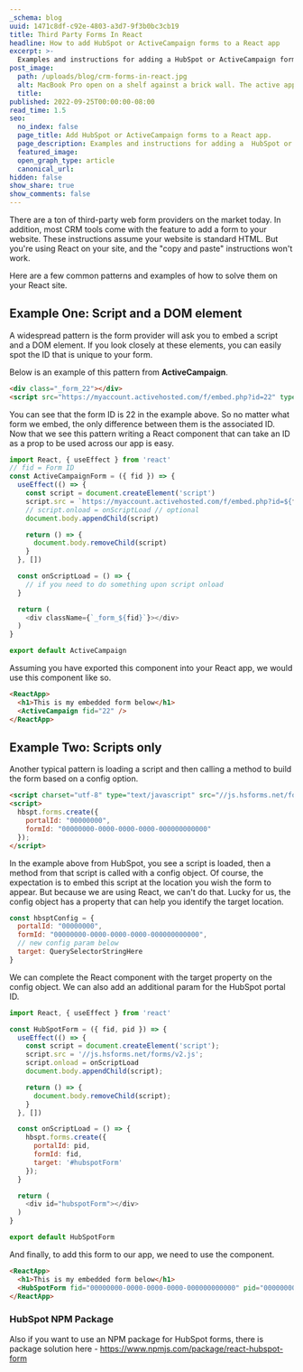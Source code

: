 ```yaml
---
_schema: blog
uuid: 1471c8df-c92e-4803-a3d7-9f3b0bc3cb19
title: Third Party Forms In React
headline: How to add HubSpot or ActiveCampaign forms to a React app
excerpt: >-
  Examples and instructions for adding a HubSpot or ActiveCampaign form to a React app.
post_image:
  path: /uploads/blog/crm-forms-in-react.jpg
  alt: MacBook Pro open on a shelf against a brick wall. The active application is Visual Studio Code with open javascript files.
  title:
published: 2022-09-25T00:00:00-08:00
read_time: 1.5
seo:
  no_index: false
  page_title: Add HubSpot or ActiveCampaign forms to a React app.
  page_description: Examples and instructions for adding a  HubSpot or ActiveCampaign form to a React app.
  featured_image:
  open_graph_type: article
  canonical_url:
hidden: false
show_share: true
show_comments: false
---
```

There are a ton of third-party web form providers on the market today. In addition, most CRM tools come with the feature to add a form to your website. These instructions assume your website is standard HTML. But you're using React on your site, and the "copy and paste" instructions won't work.

Here are a few common patterns and examples of how to solve them on your React site.

## Example One: Script and a DOM element

A widespread pattern is the form provider will ask you to embed a script and a DOM element. If you look closely at these elements, you can easily spot the ID that is unique to your form.

Below is an example of this pattern from **ActiveCampaign**.

```html
<div class="_form_22"></div>
<script src="https://myaccount.activehosted.com/f/embed.php?id=22" type="text/javascript" charset="utf-8"></script>
```

You can see that the form ID is 22 in the example above. So no matter what form we embed, the only difference between them is the associated ID. Now that we see this pattern writing a React component that can take an ID as a prop to be used across our app is easy.

```js
import React, { useEffect } from 'react'
// fid = Form ID
const ActiveCampaignForm = ({ fid }) => {
  useEffect(() => {
    const script = document.createElement('script')
    script.src = `https://myaccount.activehosted.com/f/embed.php?id=${fid}`
    // script.onload = onScriptLoad // optional
    document.body.appendChild(script)

    return () => {
      document.body.removeChild(script)
    }
  }, [])

  const onScriptLoad = () => {
    // if you need to do something upon script onload
  }

  return (
    <div className={`_form_${fid}`}></div>
  )
}

export default ActiveCampaign
```

Assuming you have exported this component into your React app, we would use this component like so.

```html
<ReactApp>
  <h1>This is my embedded form below</h1>
  <ActiveCampaign fid="22" />
</ReactApp>
```

## Example Two: Scripts only

Another typical pattern is loading a script and then calling a method to build the form based on a config option.

```html
<script charset="utf-8" type="text/javascript" src="//js.hsforms.net/forms/v2.js"></script>
<script>
  hbspt.forms.create({
    portalId: "00000000",
    formId: "00000000-0000-0000-0000-000000000000"
  });
</script>
```

In the example above from HubSpot, you see a script is loaded, then a method from that script is called with a config object. Of course, the expectation is to embed this script at the location you wish the form to appear. But because we are using React, we can't do that. Lucky for us, the config object has a property that can help you identify the target location.

```js
const hbsptConfig = {
  portalId: "00000000",
  formId: "00000000-0000-0000-0000-000000000000",
  // new config param below
  target: QuerySelectorStringHere
}
```

We can complete the React component with the target property on the config object. We can also add an additional param for the HubSpot portal ID.

```js
import React, { useEffect } from 'react'

const HubSpotForm = ({ fid, pid }) => {
  useEffect(() => {
    const script = document.createElement('script');
    script.src = '//js.hsforms.net/forms/v2.js';
    script.onload = onScriptLoad
    document.body.appendChild(script);

    return () => {
      document.body.removeChild(script);
    }
  }, [])

  const onScriptLoad = () => {
    hbspt.forms.create({
      portalId: pid,
      formId: fid,
      target: '#hubspotForm'
    });
  }

  return (
    <div id="hubspotForm"></div>
  )
}

export default HubSpotForm
```

And finally, to add this form to our app, we need to use the component.

```html
<ReactApp>
  <h1>This is my embedded form below</h1>
  <HubSpotForm fid="00000000-0000-0000-0000-000000000000" pid="00000000" />
</ReactApp>
```

### HubSpot NPM Package

Also if you want to use an NPM package for HubSpot forms, there is package solution here - https://www.npmjs.com/package/react-hubspot-form